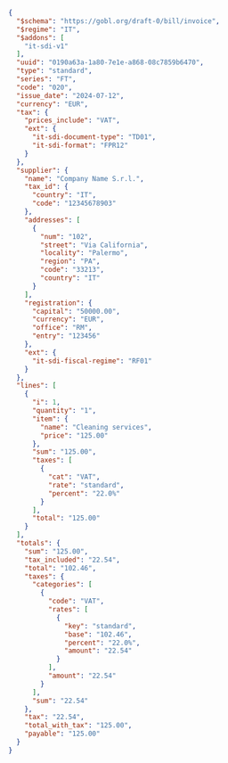```json
{
  "$schema": "https://gobl.org/draft-0/bill/invoice",
  "$regime": "IT",
  "$addons": [
    "it-sdi-v1"
  ],
  "uuid": "0190a63a-1a80-7e1e-a868-08c7859b6470",
  "type": "standard",
  "series": "FT",
  "code": "020",
  "issue_date": "2024-07-12",
  "currency": "EUR",
  "tax": {
    "prices_include": "VAT",
    "ext": {
      "it-sdi-document-type": "TD01",
      "it-sdi-format": "FPR12"
    }
  },
  "supplier": {
    "name": "Company Name S.r.l.",
    "tax_id": {
      "country": "IT",
      "code": "12345678903"
    },
    "addresses": [
      {
        "num": "102",
        "street": "Via California",
        "locality": "Palermo",
        "region": "PA",
        "code": "33213",
        "country": "IT"
      }
    ],
    "registration": {
      "capital": "50000.00",
      "currency": "EUR",
      "office": "RM",
      "entry": "123456"
    },
    "ext": {
      "it-sdi-fiscal-regime": "RF01"
    }
  },
  "lines": [
    {
      "i": 1,
      "quantity": "1",
      "item": {
        "name": "Cleaning services",
        "price": "125.00"
      },
      "sum": "125.00",
      "taxes": [
        {
          "cat": "VAT",
          "rate": "standard",
          "percent": "22.0%"
        }
      ],
      "total": "125.00"
    }
  ],
  "totals": {
    "sum": "125.00",
    "tax_included": "22.54",
    "total": "102.46",
    "taxes": {
      "categories": [
        {
          "code": "VAT",
          "rates": [
            {
              "key": "standard",
              "base": "102.46",
              "percent": "22.0%",
              "amount": "22.54"
            }
          ],
          "amount": "22.54"
        }
      ],
      "sum": "22.54"
    },
    "tax": "22.54",
    "total_with_tax": "125.00",
    "payable": "125.00"
  }
}
```